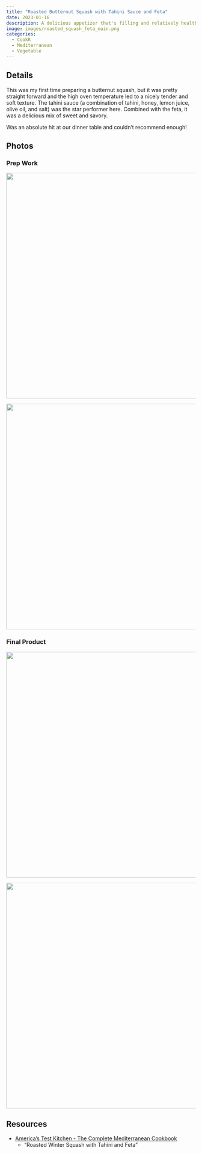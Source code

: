 ```yaml
---
title: "Roasted Butternut Squash with Tahini Sauce and Feta"
date: 2023-01-16
description: A delicious appetizer that's filling and relatively healthy.
image: images/roasted_squash_feta_main.png
categories:
  - CookR
  - Mediterranean
  - Vegetable
---
```


## Details

This was my first time preparing a butternut squash, but it was pretty straight forward and the high oven temperature led to a nicely tender and soft texture. The tahini sauce (a combination of tahini, honey, lemon juice, olive oil, and salt) was the star performer here. Combined with the feta, it was a delicious mix of sweet and savory.

Was an absolute hit at our dinner table and couldn't recommend enough!

## Photos

### Prep Work

![](images/roasted_squash_feta_prep1.png){fig-align="center" width="600"}

![](images/roasted_squash_feta_prep2.png){fig-align="center" width="600"}

### Final Product

![](images/roasted_squash_feta_final1.png){fig-align="center" width="600"}

![](images/roasted_squash_feta_final2.png){fig-align="center" width="600"}

## Resources

- [America's Test Kitchen - The Complete Mediterranean Cookbook](https://smile.amazon.com/Complete-Mediterranean-Cookbook-Vibrant-Kitchen-Tested/dp/1940352649/ref=sr_1_1?keywords=america%27s+test+kitchen+mediterranean+cookbook&qid=1673915280&sprefix=america%27s+test+kitchen+medi%2Caps%2C94&sr=8-1)
  - "Roasted Winter Squash with Tahini and Feta"
